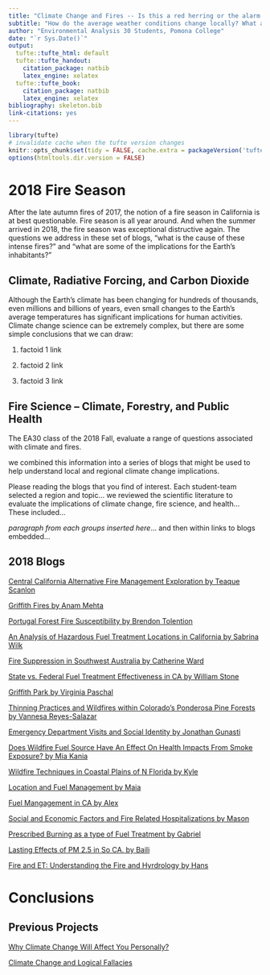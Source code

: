 ```yaml
---
title: "Climate Change and Fires -- Is this a red herring or the alarm alarmists have been warning about?"
subtitle: "How do the average weather conditions change locally? What are the implications of climate change?"
author: "Environmental Analysis 30 Students, Pomona College"
date: "`r Sys.Date()`"
output:
  tufte::tufte_html: default
  tufte::tufte_handout:
    citation_package: natbib
    latex_engine: xelatex
  tufte::tufte_book:
    citation_package: natbib
    latex_engine: xelatex
bibliography: skeleton.bib
link-citations: yes
---
```


```r
library(tufte)
# invalidate cache when the tufte version changes
knitr::opts_chunk$set(tidy = FALSE, cache.extra = packageVersion('tufte'))
options(htmltools.dir.version = FALSE)
```
# 2018 Fire Season

After the late autumn fires of 2017, the notion of a fire season in California is at best questionable. Fire season is all year around. And when the summer arrived in 2018, the fire season was exceptional distructive again. The questions we address in these set of blogs, "what is the cause of these intense fires?" and "what are some of the implications for the Earth's inhabitants?"


## Climate, Radiative Forcing, and Carbon Dioxide

Although the Earth's climate has been changing for hundreds of thousands, even millions and billions of years, even small changes to the Earth's average temperatures has significant implications for human activities. Climate change science can be extremely complex, but there are some simple conclusions that we can draw: 

1) factoid 1 link

2) factoid 2 link

3) factoid 3 link


## Fire Science -- Climate, Forestry, and Public Health

The EA30 class of the 2018 Fall, evaluate a range of questions associated with climate and fires.


we combined this information into a series of blogs that might be used to help understand local and regional climate change implications. 

Please reading the blogs that you find of interest. Each student-team selected a region and topic...
we reviewed the scientific literature to evaluate the implications of climate change, fire science, and health...
These included...

*paragraph from each groups inserted here*... and then within links to blogs embedded...




## 2018 Blogs

[Central California Alternative Fire Management Exploration by Teaque Scanlon](F2018_Blogs/Scanlon.html)

[Griffith Fires by Anam Mehta](F2018_Blogs/Mehta.html)

[Portugal Forest Fire Susceptibility by Brendon Tolention](F2018_Blogs/Tolentino.html)

[An Analysis of Hazardous Fuel Treatment Locations in California by Sabrina Wilk](F2018_Blogs/Wilk.html)

[Fire Suppression in Southwest Australia by Catherine Ward](F2018_Blogs/Ward.html)

[State vs. Federal Fuel Treatment Effectiveness in CA by William Stone](F2018_Blogs/Stone.html)

[Griffith Park by Virginia Paschal](F2018_Blogs/Paschal.html)

[Thinning Practices and Wildfires within Colorado's Ponderosa Pine Forests by Vannesa Reyes-Salazar](F2018_Blogs/Reyes.html)

[Emergency Department Visits and Social Identity by Jonathan Gunasti](F2018_Blogs/Gunasti.html)

[Does Wildfire Fuel Source Have An Effect On Health Impacts From Smoke Exposure? by Mia Kania](F2018_Blogs/Kania.html)

[Wildfire Techniques in Coastal Plains of N Florida by Kyle](F2018_Blogs/Lenhart-Wees.html)

[Location and Fuel Management by Maia](F2018_Blogs/Pauley.html)

[Fuel Mangagement in CA by Alex](F2018_Blogs/Dykens-Hodapp.html)

[Social and Economic Factors and Fire Related Hospitalizations by Mason](F2018_Blogs/Asoto.html)

[Prescribed Burning as a type of Fuel Treatment by Gabriel](F2018_Blogs/Das.html)

[Lasting Effects of PM 2.5 in So CA. by Baili](F2018_Blogs/Zhong.html)

[Fire and ET: Understanding the Fire and Hyrdrology by Hans](F2018_Blogs/Zhou.html)


# Conclusions



## Previous Projects

[Why Climate Change Will Affect You Personally?](Index_2017F.html)

[Climate Change and Logical Fallacies](Index_2017S.html)
